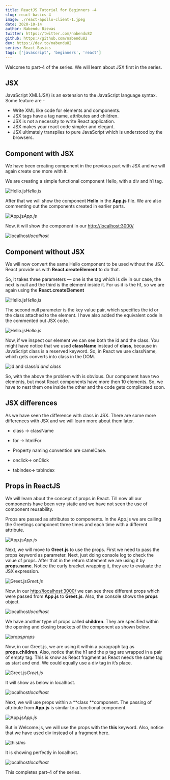 ```yaml
---
title: ReactJS Tutorial for Beginners -4
slug: react-basics-4
image: ./react-apollo-client-1.jpeg
date: 2020-10-14
author: Nabendu Biswas
twitter: https://twitter.com/nabendu82
github: https://github.com/nabendu82
dev: https://dev.to/nabendu82
series: React-Basics
tags: ['javascript', 'beginners', 'react']
---
```


Welcome to part-4 of the series. We will learn about JSX first in the series.

## JSX

JavaScript XML(JSX) is an extension to the JavaScript language syntax. Some feature are -
* Write XML like code for elements and components.
* JSX tags have a tag name, attributes and children.
* JSX is not a necessity to write React application.
* JSX makes your react code simpler and elegant.
* JSX ultimately transpiles to pure JavaScript which is understood by the browsers.

## Component with JSX

We have been creating component in the previous part with JSX and we will again create one more with it.

We are creating a simple functional component Hello, with a div and h1 tag.

![Hello.js](https://ik.imagekit.io/thewebdev/React-Basics/4/1_5I_F9y9qvk.png)*Hello.js*

After that we will show the component **Hello** in the **App.js** file. We are also commenting out the components created in earlier parts.

![App.js](https://ik.imagekit.io/thewebdev/React-Basics/4/2_5yWp0KVnJz.png)*App.js*

Now, it will show the component in our [http://localhost:3000/](http://localhost:3000/)

![localhost](https://ik.imagekit.io/thewebdev/React-Basics/4/3_poWwhcUgoh.png)*localhost*

## Component without JSX

We will now convert the same Hello component to be used without the JSX. React provide us with **React.createElement** to do that.

So, it takes three parameters — one is the tag which is div in our case, the next is null and the third is the element inside it. For us it is the h1, so we are again using the **React.createElement**

![Hello.js](https://ik.imagekit.io/thewebdev/React-Basics/4/4_BacV5lO4Dk.png)*Hello.js*

The second null parameter is the key value pair, which specifies the id or the class attached to the element. I have also added the equivalent code in the commented out JSX code.

![Hello.js](https://ik.imagekit.io/thewebdev/React-Basics/4/5_GDkG_pqzdu.png)*Hello.js*

Now, if we inspect our element we can see both the id and the class. You might have notice that we used **className** instead of **class**, because in JavaScript class is a reserved keyword. So, in React we use className, which gets converts into class in the DOM.

![id and class](https://ik.imagekit.io/thewebdev/React-Basics/4/6_qOHxF0Prly.png)*id and class*

So, with the above the problem with is obvious. Our component have two elements, but most React components have more then 10 elements. So, we have to nest them one inside the other and the code gets complicated soon.

## JSX differences

As we have seen the difference with class in JSX. There are some more differences with JSX and we will learn more about them later.

* class -> className

* for -> htmlFor

* Property naming convention are camelCase.

* onclick-> onClick

* tabindex-> tabIndex

## Props in ReactJS

We will learn about the concept of props in React. Till now all our components have been very static and we have not seen the use of component reusability.

Props are passed as attributes to components. In the App.js we are calling the Greetings component three times and each time with a different attribute.

![App.js](https://ik.imagekit.io/thewebdev/React-Basics/4/7_jMb18NKi0Z.png)*App.js*

Next, we will move to **Greet.js** to use the props. First we need to pass the props keyword as parameter. Next, just doing console log to check the value of props. After that in the return statement we are using it by **props.name**. Notice the curly bracket wrapping it, they are to evaluate the JSX expression.

![Greet.js](https://ik.imagekit.io/thewebdev/React-Basics/4/8_kcVMYZPkl2.png)*Greet.js*

Now, in our [http://localhost:3000/](http://localhost:3000/) we can see three different props which were passed from **App.js** to **Greet.js**. Also, the console shows the **props** object.

![localhost](https://ik.imagekit.io/thewebdev/React-Basics/4/9_L6NMImsK1I.png)*localhost*

We have another type of props called **children**. They are specified within the opening and closing brackets of the component as shown below.

![props](https://ik.imagekit.io/thewebdev/React-Basics/4/10_9the8tNwc.png)*props*

Now, in our Greet.js, we are using it within a paragraph tag as **props.children**. Also, notice that the h1 and the p tag are wrapped in a pair of empty tag. This is know as React fragment as React needs the same tag as start and end. We could equally use a div tag in it’s place.

![Greet.js](https://ik.imagekit.io/thewebdev/React-Basics/4/11_3ABv1qyT7c.png)*Greet.js*

It will show as below in localhost.

![localhost](https://ik.imagekit.io/thewebdev/React-Basics/4/12_RmNAmpNyf.png)*localhost*

Next, we will use props within a **class **component. The passing of attribute from **App.js** is similar to a functional component.

![App.js](https://ik.imagekit.io/thewebdev/React-Basics/4/13_9Wb-Lq6YGo.png)*App.js*

But in Welcome.js, we will use the props with the **this** keyword. Also, notice that we have used div instead of a fragment here.

![this](https://ik.imagekit.io/thewebdev/React-Basics/4/14_RGfzVMWFiQ.png)*this*

It is showing perfectly in localhost.

![localhost](https://ik.imagekit.io/thewebdev/React-Basics/4/15_tOWnABpiNY.png)*localhost*

This completes part-4 of the series.